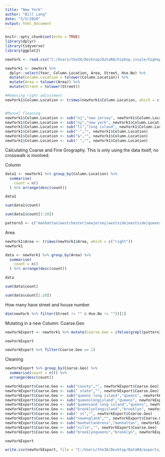 ```yaml
---
title: "New York"
author: "Bill Lang"
date: "2/5/2020"
output: html_document
---
```


```r
knitr::opts_chunk$set(echo = TRUE)
library(dplyr)
library(tidyverse)
library(ggplot2)
```

```r
newYork <- read.csv("C:/Users/the36/Desktop/DataRA/hiphop_insyle/hiphop_nyc.csv")
```

```r
newYork1 <- newYork %>% 
  dplyr::select(Year, Column.Location, Area, Street, Hse.No) %>% 
  mutate(Column.Location = tolower(Column.Location)) %>% 
  mutate(Area = tolower(Area)) %>% 
  mutate(Street = tolower(Street))
```


```r
#Removing right adjustment
newYork1$Column.Location <- trimws(newYork1$Column.Location, which = c("right"))


#Manual Cleaning 
newYork1$Column.Location <- sub("nj","new jersey", newYork1$Column.Location)
newYork1$Column.Location <- sub("ny","new york", newYork1$Column.Location)
newYork1$Column.Location <- sub("li","long island", newYork1$Column.Location)
newYork1$Column.Location <- sub("-","", newYork1$Column.Location)
newYork1$Column.Location <- sub("&","", newYork1$Column.Location)
newYork1$Column.Location <- sub(" ","", newYork1$Column.Location)

```

Calculating Coarse and Fine Grography. 
This is only using the data itself, no crosswalk is involved. 

Column 

```r
data1 <- newYork1 %>% group_by(Column.Location) %>% 
  summarise(
    count = n()
  ) %>% arrange(desc(count)) 

data1

sum(data1$count)

sum(data1$count[1:20])

pattern3 <- c("manhattan|westchester|newjersey|westside|eastside|queens|longisland|brooklyn|nassausuffolk|connecticut|bronx|queens& long island|newyork|westchestercounty|queenslongisland|statenisland")

```

Area 

```r
newYork1$Area <- trimws(newYork1$Area, which = c("right"))
newYork1

data <- newYork1 %>% group_by(Area) %>% 
  summarise(
    count = n()
  ) %>% arrange(desc(count)) 

data

sum(data$count)

sum(data$count[1:20])
```

How many have street and house number 

```r
dim(newYork %>% filter(Street != "" & Hse.No != ""))[1]
```

Mutating in a new Column: 
Coarse.Geo

```r
newYorkExport <- newYork1 %>% mutate(Coarse.Geo = ifelse(grepl(pattern3, Column.Location, ignore.case = TRUE), as.character(Column.Location), 1))

newYorkExport

newYorkExport %>% filter(Coarse.Geo == 1)
```

Cleaning 

```r
newYorkExport %>% group_by(Coarse.Geo) %>% 
  summarise(count = n()) %>% 
  arrange(desc(count))

newYorkExport$Coarse.Geo <- sub("county","", newYorkExport$Coarse.Geo)
newYorkExport$Coarse.Geo <- sub(" state","", newYorkExport$Coarse.Geo)
newYorkExport$Coarse.Geo <- sub("queens long island","queens", newYorkExport$Coarse.Geo)
newYorkExport$Coarse.Geo <- sub("queenslongisland","queens", newYorkExport$Coarse.Geo)
newYorkExport$Coarse.Geo <- sub("queensand long island","queens", newYorkExport$Coarse.Geo)
newYorkExport$Coarse.Geo <- sub("brooklynlongisland","brooklyn", newYorkExport$Coarse.Geo)
newYorkExport$Coarse.Geo <- sub(" st","", newYorkExport$Coarse.Geo)
newYorkExport$Coarse.Geo <- sub("newengland","", newYorkExport$Coarse.Geo)
newYorkExport$Coarse.Geo <- sub("manhattanbronx","manhattan", newYorkExport$Coarse.Geo)
newYorkExport$Coarse.Geo <- sub("ville","", newYorkExport$Coarse.Geo)
newYorkExport$Coarse.Geo <- sub("brooklynqueens","brooklyn", newYorkExport$Coarse.Geo)

```

```r
newYorkExport
```


```r
write.csv(newYorkExport, file = "C:/Users/the36/Desktop/DataRA/exports/NewYorkClean.csv")
```

